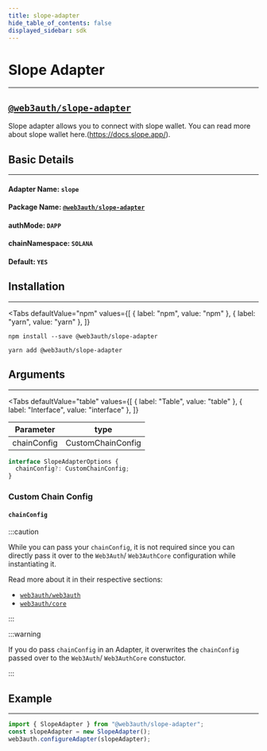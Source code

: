 ```yaml
---
title: slope-adapter
hide_table_of_contents: false
displayed_sidebar: sdk
---
```


# Slope Adapter

---


## [`@web3auth/slope-adapter`](https://npmjs.com/package/@web3auth/slope-adapter)

Slope adapter allows you to connect with slope wallet. You can read more about slope wallet here.(https://docs.slope.app/).

## Basic Details

---

#### Adapter Name: `slope`

#### Package Name: [`@web3auth/slope-adapter`](https://npmjs.com/package/@web3auth/slope-adapter)

#### authMode: `DAPP`

#### chainNamespace: `SOLANA`

#### Default: `YES`

## Installation

---

<Tabs
  defaultValue="npm"
  values={[
    { label: "npm", value: "npm" },
    { label: "yarn", value: "yarn" },
  ]}
>

<TabItem value="npm">

```shell
npm install --save @web3auth/slope-adapter
```

</TabItem>

<TabItem value="yarn">

```shell
yarn add @web3auth/slope-adapter
```

</TabItem>

</Tabs>

## Arguments

---

<Tabs
  defaultValue="table"
  values={[
    { label: "Table", value: "table" },
    { label: "Interface", value: "interface" },
  ]}
>

<TabItem value="table">

| Parameter   | type              |
| ----------- | ----------------- |
| chainConfig | CustomChainConfig |

</TabItem>

<TabItem value="interface">

```ts
interface SlopeAdapterOptions {
  chainConfig?: CustomChainConfig;
}
```

</TabItem>

</Tabs>

### Custom Chain Config

#### `chainConfig`

:::caution

While you can pass your `chainConfig`, it is not required since you can directly pass it over to the `Web3Auth`/ `Web3AuthCore` configuration while
instantiating it.

Read more about it in their respective sections:

- [`web3auth/web3auth`](./web3auth/initialize#adding-a-custom-chain-configuration)
- [`web3auth/core`](./core/initialize#adding-a-custom-chain-configuration)

:::

:::warning

If you do pass `chainConfig` in an Adapter, it overwrites the `chainConfig` passed over to the `Web3Auth`/ `Web3AuthCore` constuctor.

:::

## Example

---

```ts
import { SlopeAdapter } from "@web3auth/slope-adapter";
const slopeAdapter = new SlopeAdapter();
web3auth.configureAdapter(slopeAdapter);
```
